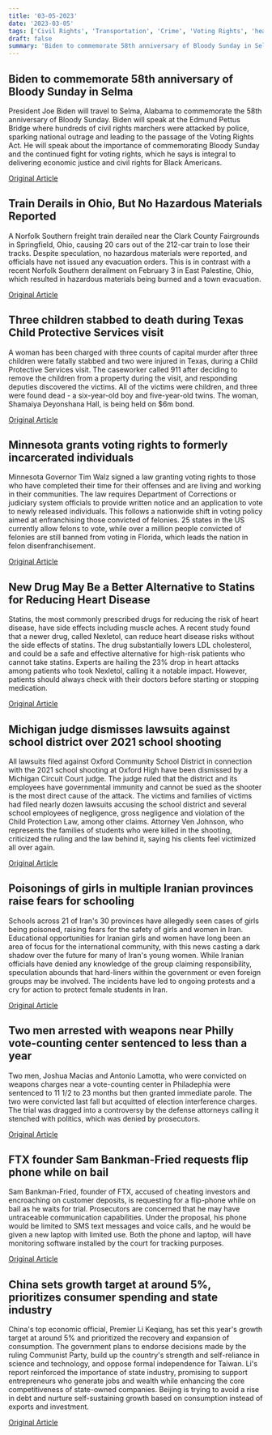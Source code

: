 ```yaml
---
title: '03-05-2023'
date: '2023-03-05'
tags: ['Civil Rights', 'Transportation', 'Crime', 'Voting Rights', 'health', 'Legal', 'Iran, Poisoning', 'Politics', 'Cryptocurrency', 'Economy']
draft: false
summary: 'Biden to commemorate 58th anniversary of Bloody Sunday in Selma...'
---
```


## Biden to commemorate 58th anniversary of Bloody Sunday in Selma
President Joe Biden will travel to Selma, Alabama to commemorate the 58th anniversary of Bloody Sunday. Biden will speak at the Edmund Pettus Bridge where hundreds of civil rights marchers were attacked by police, sparking national outrage and leading to the passage of the Voting Rights Act. He will speak about the importance of commemorating Bloody Sunday and the continued fight for voting rights, which he says is integral to delivering economic justice and civil rights for Black Americans. 

[Original Article](https://abcnews.go.com/Politics/biden-travel-selma-anniversary-bloody-sunday/story?id=97628484)

## Train Derails in Ohio, But No Hazardous Materials Reported
A Norfolk Southern freight train derailed near the Clark County Fairgrounds in Springfield, Ohio, causing 20 cars out of the 212-car train to lose their tracks. Despite speculation, no hazardous materials were reported, and officials have not issued any evacuation orders. This is in contrast with a recent Norfolk Southern derailment on February 3 in East Palestine, Ohio, which resulted in hazardous materials being burned and a town evacuation.

[Original Article](https://abcnews.go.com/US/wireStory/20-cars-norfolk-southern-cargo-train-derail-ohio-97636885)

## Three children stabbed to death during Texas Child Protective Services visit
A woman has been charged with three counts of capital murder after three children were fatally stabbed and two were injured in Texas, during a Child Protective Services visit. The caseworker called 911 after deciding to remove the children from a property during the visit, and responding deputies discovered the victims. All of the victims were children, and three were found dead - a six-year-old boy and five-year-old twins. The woman, Shamaiya Deyonshana Hall, is being held on $6m bond.

[Original Article](https://abcnews.go.com/US/3-children-dead-2-injured-stabbing-texas-home/story?id=97622891)

## Minnesota grants voting rights to formerly incarcerated individuals
Minnesota Governor Tim Walz signed a law granting voting rights to those who have completed their time for their offenses and are living and working in their communities. The law requires Department of Corrections or judiciary system officials to provide written notice and an application to vote to newly released individuals. This follows a nationwide shift in voting policy aimed at enfranchising those convicted of felonies. 25 states in the US currently allow felons to vote, while over a million people convicted of felonies are still banned from voting in Florida, which leads the nation in felon disenfranchisement.

[Original Article](https://abcnews.go.com/Politics/voting-rights-restored-55000-minnesota-felons-new-voting/story?id=97628054)

## New Drug May Be a Better Alternative to Statins for Reducing Heart Disease
Statins, the most commonly prescribed drugs for reducing the risk of heart disease, have side effects including muscle aches. A recent study found that a newer drug, called Nexletol, can reduce heart disease risks without the side effects of statins. The drug substantially lowers LDL cholesterol, and could be a safe and effective alternative for high-risk patients who cannot take statins. Experts are hailing the 23% drop in heart attacks among patients who took Nexletol, calling it a notable impact. However, patients should always check with their doctors before starting or stopping medication.

[Original Article](https://abcnews.go.com/Health/newer-drug-alternative-lower-heart-disease-risk-study/story?id=97631132)

## Michigan judge dismisses lawsuits against school district over 2021 school shooting
All lawsuits filed against Oxford Community School District in connection with the 2021 school shooting at Oxford High have been dismissed by a Michigan Circuit Court judge. The judge ruled that the district and its employees have governmental immunity and cannot be sued as the shooter is the most direct cause of the attack. The victims and families of victims had filed nearly dozen lawsuits accusing the school district and several school employees of negligence, gross negligence and violation of the Child Protection Law, among other claims. Attorney Ven Johnson, who represents the families of students who were killed in the shooting, criticized the ruling and the law behind it, saying his clients feel victimized all over again.

[Original Article](https://abcnews.go.com/US/michigan-judge-dismisses-suits-oxford-school-district-related/story?id=97631352)

## Poisonings of girls in multiple Iranian provinces raise fears for schooling
Schools across 21 of Iran's 30 provinces have allegedly seen cases of girls being poisoned, raising fears for the safety of girls and women in Iran. Educational opportunities for Iranian girls and women have long been an area of focus for the international community, with this news casting a dark shadow over the future for many of Iran's young women. While Iranian officials have denied any knowledge of the group claiming responsibility, speculation abounds that hard-liners within the government or even foreign groups may be involved. The incidents have led to ongoing protests and a cry for action to protect female students in Iran.

[Original Article](https://abcnews.go.com/International/wireStory/crisis-suspected-iran-schoolgirl-poisonings-escalates-97638993)

## Two men arrested with weapons near Philly vote-counting center sentenced to less than a year
Two men, Joshua Macias and Antonio Lamotta, who were convicted on weapons charges near a vote-counting center in Philadephia were sentenced to 11 1/2 to 23 months but then granted immediate parole. The two were convicted last fall but acquitted of election interference charges. The trial was dragged into a controversy by the defense attorneys calling it stenched with politics, which was denied by prosecutors.

[Original Article](https://abcnews.go.com/Politics/wireStory/trump-supporters-parole-philadelphia-weapons-case-97632378)

## FTX founder Sam Bankman-Fried requests flip phone while on bail
Sam Bankman-Fried, founder of FTX, accused of cheating investors and encroaching on customer deposits, is requesting for a flip-phone while on bail as he waits for trial. Prosecutors are concerned that he may have untraceable communication capabilities. Under the proposal, his phone would be limited to SMS text messages and voice calls, and he would be given a new laptop with limited use. Both the phone and laptop, will have monitoring software installed by the court for tracking purposes.

[Original Article](https://abcnews.go.com/Business/wireStory/bankman-fried-flip-phone-stricter-bail-plan-97635274)

## China sets growth target at around 5%, prioritizes consumer spending and state industry
China's top economic official, Premier Li Keqiang, has set this year's growth target at around 5% and prioritized the recovery and expansion of consumption. The government plans to endorse decisions made by the ruling Communist Party, build up the country's strength and self-reliance in science and technology, and oppose formal independence for Taiwan. Li's report reinforced the importance of state industry, promising to support entrepreneurs who generate jobs and wealth while enhancing the core competitiveness of state-owned companies. Beijing is trying to avoid a rise in debt and nurture self-sustaining growth based on consumption instead of exports and investment.

[Original Article](https://abcnews.go.com/Business/wireStory/china-sets-years-economic-growth-target-5-97635861)
